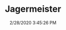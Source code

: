 ---
width: 1333
height: 2000
title: Jagermeister
description: The Jagermeister 962 race car.
date: 2/28/2020 3:45:26 PM
cameraMake: Sony
cameraModel: ILCE-7M3
lens: ZEISS Batis 2/40 CF
settingsfStop: f/2
settingsISO: ISO 100
settingsShutter: 1/125
settingsFocalLength: 40 mm
---
